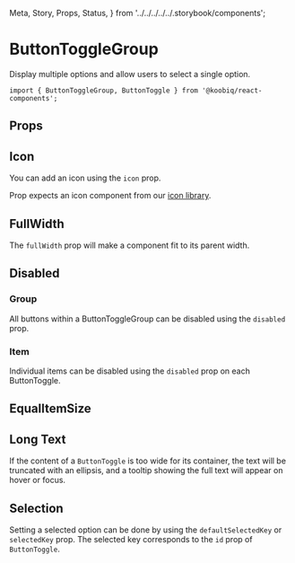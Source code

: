   Meta,
  Story,
  Props,
  Status,
} from '../../../../../.storybook/components';


<Meta of={Stories} />

# ButtonToggleGroup

<Status variant="experimental" />

Display multiple options and allow users to select a single option.

```tsx
import { ButtonToggleGroup, ButtonToggle } from '@koobiq/react-components';
```

<Story of={Stories.Base} />

## Props

<Props />

## Icon

You can add an icon using the `icon` prop.

Prop expects an icon component from our [icon library](?path=/docs/icons--docs).

<Story of={Stories.Icon} />

## FullWidth

The `fullWidth` prop will make a component fit to its parent width.

<Story of={Stories.FullWidth} />

## Disabled

### Group

All buttons within a ButtonToggleGroup can be disabled using the `disabled` prop.

<Story of={Stories.DisabledGroup} />

### Item

Individual items can be disabled using the `disabled` prop on each ButtonToggle.

<Story of={Stories.DisabledItem} />

## EqualItemSize

<Story of={Stories.EqualItemSize} />

## Long Text

If the content of a `ButtonToggle` is too wide for its container,
the text will be truncated with an ellipsis, and a tooltip showing
the full text will appear on hover or focus.

<Story of={Stories.LongText} />

## Selection

Setting a selected option can be done by using the `defaultSelectedKey` or `selectedKey` prop.
The selected key corresponds to the `id` prop of `ButtonToggle`.

<Story of={Stories.Selection} />
